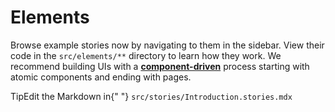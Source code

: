<!-- @format -->


<Meta title="Guides/Elements" />

<!-- Example title -->

# Elements

<!-- Sample text -->

Browse example stories now by navigating to them in the sidebar.
View their code in the `src/elements/**` directory to learn how they work.
We recommend building UIs with a [**component-driven**](https://componentdriven.org) process starting with atomic components and ending with pages.

<!-- Example Html -->

<div className="tip-wrapper">
  <span className="tip">Tip</span>Edit the Markdown in{" "}
  <code>src/stories/Introduction.stories.mdx</code>
</div>
